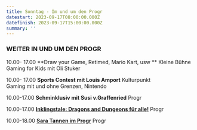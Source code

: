 ```yaml
---
title: Sonntag - Im und um den Progr
datestart: 2023-09-17T08:00:00.000Z
datefinish: 2023-09-17T15:00:00.000Z
summary: ''
---
```


### WEITER IN UND UM DEN PROGR

10.00- 17.00 	\*\*Draw your Game, Retimed, Mario Kart, usw \*\*		Kleine Bühne\
Gaming for Kids mit Oli Stuker&#x9;

10.00- 17.00	**Sports Contest mit Louis Amport**	Kulturpunkt\
Gaming mit und ohne Grenzen, Nintendo

10.00-17.00	**Schminklusiv mit Susi v.Graffenried**			Progr

10.00-17.00	**[Inklingstale: Dragons and Dungeons für alle!](https://www.youtube.com/c/InklingsTale)** 	Progr

10.00-18.00	**[Sara Tannen im Progr](https://topoilog.ch/enter-sara-tannen-meets-real-life/)**				Progr

